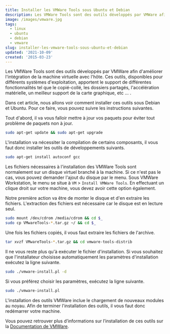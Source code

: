```yaml
---
title: Installer les VMWare Tools sous Ubuntu et Debian
description: Les VMWare Tools sont des outils développés par VMWare afin d'améliorer l'intégration de la machine virtuelle avec l'hôte. Ces outils, disponibles pour différents systèmes d'exploitation, apportent le support de différentes fonctionnalités tel que le copié-collé, les dossiers partagés, l'accélération matérielle, etc ... .
image: /images/vmware.jpg
tags:
  - linux
  - ubuntu
  - debian
  - vmware
slug: installer-les-vmware-tools-sous-ubuntu-et-debian
updated: '2021-10-09'
created: '2015-03-23'
---
```


Les VMWare Tools sont des outils développés par VMWare afin d'améliorer l'intégration de la machine virtuelle avec l'hôte. Ces outils, disponibles pour différents systèmes d'exploitation, apportent le support de différentes fonctionnalités tel que le copié-collé, les dossiers partagés, l'accélération matérielle, un meilleur support de la carte graphique, etc ... .

Dans cet article, nous allons voir comment installer ces outils sous Debian et Ubuntu. Pour ce faire, vous pouvez suivre les instructions suivantes.

Tout d'abord, il va vous falloir mettre à jour vos paquets pour éviter tout problème de paquets non à jour.

```bash
sudo apt-get update && sudo apt-get upgrade
```

L'installation va nécessiter la compilation de certains composants, il vous faut donc installer les outils de développements suivants.

```bash
sudo apt-get install autoconf gcc
```

Les fichiers nécessaires à l'installation des VMWare Tools sont normalement sur un disque virtuel branché à la machine. Si ce n'est pas le cas, vous pouvez demander l'ajout du disque par le menu. Sous VMWare Workstation, le menu se situe à `VM` > `Install VMWare Tools`. En effectuant un clique droit sur votre machine, vous devez avoir cette option également.

Notre première action va être de monter le disque et d'en extraire les fichiers. L'extraction des fichiers est nécessaire car le disque est en lecture seul.

```bash
sudo mount /dev/cdrom /media/cdrom && cd $_
sudo cp VMwareTools-*.tar.gz ~/ && cd $_
```

Une fois les fichiers copiés, il vous faut extraire les fichiers de l'archive.

```bash
tar xvzf VMwareTools-*.tar.gz && cd vmware-tools-distrib
```

Il ne vous reste plus qu'à exécuter le fichier d'installation. Si vous souhaitez que l'installateur choisisse automatiquement les paramètres d'installation exécutez la ligne suivante.

```bash
sudo ./vmware-install.pl -d
```

Si vous préférez choisir les paramètres, exécutez la ligne suivante.

```bash
sudo ./vmware-install.pl
```

L'installation des outils VMWare inclue le chargement de nouveaux modules au noyau. Afin de terminer l'installation des outils, il vous faut donc redémarrer votre machine.

Vous pouvez retrouver plus d’informations sur l’installation de ces outils sur la [Documentation de VMWare](https://www.vmware.com/support/ws55/doc/ws_newguest_tools_linux.html).
